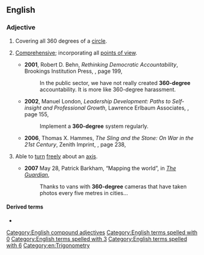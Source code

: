 ==English==

===Adjective===
{{en-adj|-|head=[[360]]-[[degree]]}}

# Covering all 360 degrees of a [[circle]].
# {{lb|en|by extension}} [[comprehensive|Comprehensive]]; incorporating all [[point of view|points of view]].
#* '''2001''', Robert D. Behn, ''Rethinking Democratic Accountability'', Brookings Institution Press, {{ISBN|0815708629}}, page 199,
#*: In the public sector, we have not really created '''360-degree''' accountability. It is more like 360-degree harassment.
#* '''2002''', Manuel London, ''Leadership Development: Paths to Self-insight and Professional Growth'', Lawrence Erlbaum Associates, {{ISBN|0805838511}}, page 155,
#*: Implement a '''360-degree''' system regularly.
#* '''2006''', Thomas X. Hammes, ''The Sling and the Stone: On War in the 21st Century'', Zenith Imprint, {{ISBN|0760324077}}, page 238,
#*: {{quote|en|The overall grade is a compilation of input from these sources. Thus it provides a true '''360-degree''' view of the officer evaluated.}}
# Able to [[turn]] [[freely]] about an [[axis]].
#: {{ux|en|The dressing room had a '''360-degree''' mirror.}}
#* '''2007''' May 28, Patrick Barkham, “Mapping the world”, in ''[[w:The Guardian|The Guardian]]'',
#*: Thanks to vans with '''360-degree''' cameras that have taken photos every five metres in cities...

====Derived terms====
* {{l|en|360 degree feedback}}

[[Category:English compound adjectives]]
[[Category:English terms spelled with 0]]
[[Category:English terms spelled with 3]]
[[Category:English terms spelled with 6]]
[[Category:en:Trigonometry]]